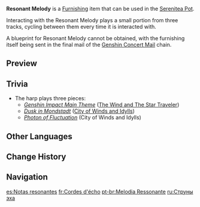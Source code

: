 {{Furnishing Infobox
|id             = 373314
|image          = Item Resonant Melody.png
|category       = Landscape
|subcategory    = Special Object
|quality        = 4
|adeptal_energy = 90
|load           = 400
|reduced_load   = 400
|description    = A uniquely designed harp. Its form is plated with luxurious gold lacquer, and its workmanship is exquisite. The strings have been fashioned marvelously, such that they can store music for a long time. All one needs to do is touch its strings, and those splendid musical phrases will re-emerge perfectly.<br>Many talented performers will modify the instrument in their hands according to their own personal habits. This instrument may seem like a mere decoration to the average person, but perhaps some master might actually be able to use it in a performance.
|source1        = Final mail in the [[Genshin Concert Mail]] chain.
|interaction    = Soundtrack
|event          = Genshin Concert Mail
}}

'''Resonant Melody''' is a [[Furnishing]] item that can be used in the [[Serenitea Pot]].

Interacting with the Resonant Melody plays a small portion from three tracks, cycling between them every time it is interacted with.

A blueprint for Resonant Melody cannot be obtained, with the furnishing itself being sent in the final mail of the [[Genshin Concert Mail]] chain.

==Preview==
{{Preview
|file    = Furnishing Resonant Melody Animation
}}

==Trivia==
* The harp plays three pieces:
**''[[Genshin Impact Main Theme]]'' ([[The Wind and The Star Traveler]])
**''[[Dusk in Mondstadt]]'' ([[City of Winds and Idylls]])
**''[[Photon of Fluctuation]]'' (City of Winds and Idylls)

==Other Languages==
{{Other Languages
|en      = Resonant Melody
|zhs     = 「回响弦音」
|zhs_rm  = "Huíxiǎng Xiányīn"
|zht     = 「迴響弦音」
|zht_rm  = "Huíxiǎng Xiányīn"
|zh_tl   = 
|ja      = 「メロディアスエコー」
|ja_rm   = "Merodiasu Ekoo"
|ja_tl   = "Melodious Echo"
|ko      = 「현음의 메아리」
|ko_rm   = "Hyeoneum-ui Meari"
|ko_tl   = "Chordotonal Echo"
|es      = Notas resonantes
|es_tl   = Resonant Notes
|fr      = Cordes d'écho
|fr_tl   = Chords of Echo
|ru      = Струны эха
|ru_tl   = Resounding Melody
|th      = เสียงดนตรีดังสะท้อน
|th_rm   = 
|th_tl   = 
|vi      = Tiếng Đàn Vang Vọng
|vi_tl   = 
|de      = „Wiederhallende Melodie“{{sic}}
|de_tl   = "Resonant Melody"
|id      = "Gema dari Senar"
|id_tl   = "Echo from the Strings"
|pt      = Melodia Ressonante
|pt_tl   = 
|tr      = Yankılanan Melodi
|tr_tl   = 
|it      = Melodia risonante
|it_tl   = 
}}

==Change History==
{{Change History|2.1}}

==Navigation==
{{Furnishing Navbox|exterior}}

[[es:Notas resonantes]]
[[fr:Cordes d'écho]]
[[pt-br:Melodia Ressonante]]
[[ru:Струны эха]]